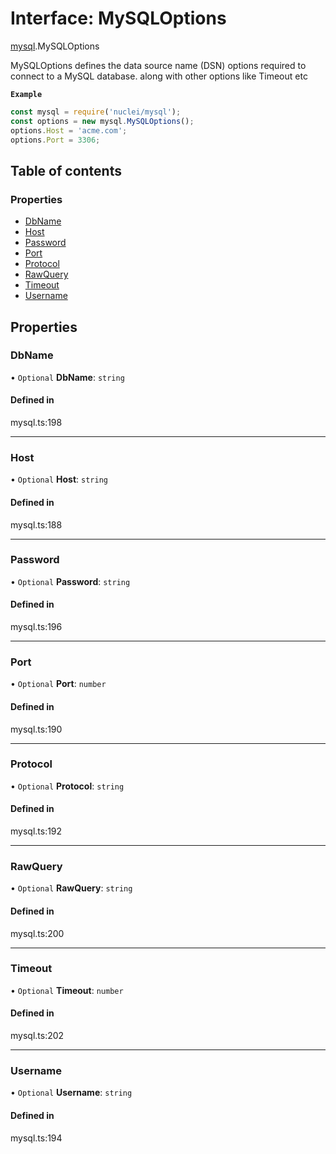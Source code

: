# Interface: MySQLOptions

[mysql](/templates/protocols/javascript/modules/mysql.md).MySQLOptions

MySQLOptions defines the data source name (DSN) options required to connect to a MySQL database.
along with other options like Timeout etc

**`Example`**

```javascript
const mysql = require('nuclei/mysql');
const options = new mysql.MySQLOptions();
options.Host = 'acme.com';
options.Port = 3306;
```

## Table of contents

### Properties

- [DbName](/templates/protocols/javascript/modules/mysql.MySQLOptions.md#dbname)
- [Host](/templates/protocols/javascript/modules/mysql.MySQLOptions.md#host)
- [Password](/templates/protocols/javascript/modules/mysql.MySQLOptions.md#password)
- [Port](/templates/protocols/javascript/modules/mysql.MySQLOptions.md#port)
- [Protocol](/templates/protocols/javascript/modules/mysql.MySQLOptions.md#protocol)
- [RawQuery](/templates/protocols/javascript/modules/mysql.MySQLOptions.md#rawquery)
- [Timeout](/templates/protocols/javascript/modules/mysql.MySQLOptions.md#timeout)
- [Username](/templates/protocols/javascript/modules/mysql.MySQLOptions.md#username)

## Properties

### DbName

• `Optional` **DbName**: `string`

#### Defined in

mysql.ts:198

___

### Host

• `Optional` **Host**: `string`

#### Defined in

mysql.ts:188

___

### Password

• `Optional` **Password**: `string`

#### Defined in

mysql.ts:196

___

### Port

• `Optional` **Port**: `number`

#### Defined in

mysql.ts:190

___

### Protocol

• `Optional` **Protocol**: `string`

#### Defined in

mysql.ts:192

___

### RawQuery

• `Optional` **RawQuery**: `string`

#### Defined in

mysql.ts:200

___

### Timeout

• `Optional` **Timeout**: `number`

#### Defined in

mysql.ts:202

___

### Username

• `Optional` **Username**: `string`

#### Defined in

mysql.ts:194
